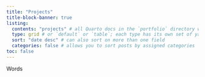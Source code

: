```yaml
---
title: "Projects"
title-block-banner: true
listing: 
  contents: "projects" # all Quarto docs in the `portfolio` directory will be included on your listing page
  type: grid # or `default` or `table`; each type has its own set of yaml options to include
  sort: "date desc" # can also sort on more than one field
  categories: false # allows you to sort posts by assigned categories 
toc: false
---
```


::: red-block
<p id="red-block-text">

Words

</p>
:::
